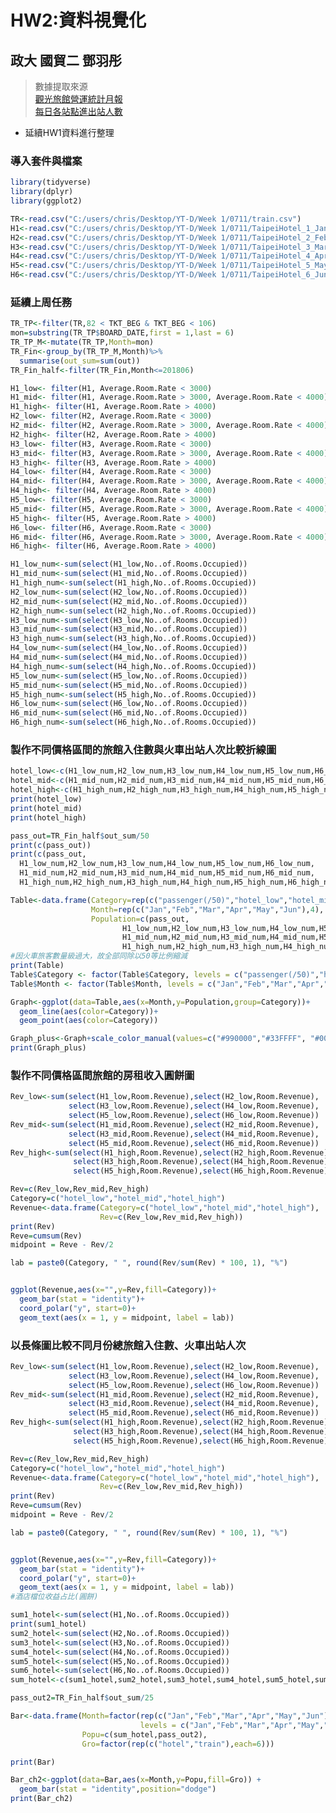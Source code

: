# HW2:資料視覺化
## 政大 國貿二 鄧羽彤
    
> 數據提取來源  
>  <a href=https://admin.taiwan.net.tw/FileUploadCategoryListC003330.aspx?Pindex=2&CategoryID=0dcf358f-f875-452d-8d14-2b715d02ab1a&appname=FileUploadCategoryListC003330>觀光旅館營運統計月報</a>  
>  <a href=https://data.gov.tw/dataset/8792>每日各站點進出站人數</a>    

* 延續HW1資料進行整理  

### 導入套件與檔案
```r
library(tidyverse)
library(dplyr)
library(ggplot2)

TR<-read.csv("C:/users/chris/Desktop/YT-D/Week 1/0711/train.csv")
H1<-read.csv("C:/users/chris/Desktop/YT-D/Week 1/0711/TaipeiHotel_1_Jan.csv")
H2<-read.csv("C:/users/chris/Desktop/YT-D/Week 1/0711/TaipeiHotel_2_Feb.csv")
H3<-read.csv("C:/users/chris/Desktop/YT-D/Week 1/0711/TaipeiHotel_3_Mar.csv")
H4<-read.csv("C:/users/chris/Desktop/YT-D/Week 1/0711/TaipeiHotel_4_Apr.csv")
H5<-read.csv("C:/users/chris/Desktop/YT-D/Week 1/0711/TaipeiHotel_5_May.csv")
H6<-read.csv("C:/users/chris/Desktop/YT-D/Week 1/0711/TaipeiHotel_6_Jun.csv")
```
### 延續上周任務
```r
TR_TP<-filter(TR,82 < TKT_BEG & TKT_BEG < 106)
mon=substring(TR_TP$BOARD_DATE,first = 1,last = 6)
TR_TP_M<-mutate(TR_TP,Month=mon)
TR_Fin<-group_by(TR_TP_M,Month)%>%
  summarise(out_sum=sum(out))
TR_Fin_half<-filter(TR_Fin,Month<=201806)

H1_low<- filter(H1, Average.Room.Rate < 3000)
H1_mid<- filter(H1, Average.Room.Rate > 3000, Average.Room.Rate < 4000)
H1_high<- filter(H1, Average.Room.Rate > 4000)
H2_low<- filter(H2, Average.Room.Rate < 3000)
H2_mid<- filter(H2, Average.Room.Rate > 3000, Average.Room.Rate < 4000)
H2_high<- filter(H2, Average.Room.Rate > 4000)
H3_low<- filter(H3, Average.Room.Rate < 3000)
H3_mid<- filter(H3, Average.Room.Rate > 3000, Average.Room.Rate < 4000)
H3_high<- filter(H3, Average.Room.Rate > 4000)
H4_low<- filter(H4, Average.Room.Rate < 3000)
H4_mid<- filter(H4, Average.Room.Rate > 3000, Average.Room.Rate < 4000)
H4_high<- filter(H4, Average.Room.Rate > 4000)
H5_low<- filter(H5, Average.Room.Rate < 3000)
H5_mid<- filter(H5, Average.Room.Rate > 3000, Average.Room.Rate < 4000)
H5_high<- filter(H5, Average.Room.Rate > 4000)
H6_low<- filter(H6, Average.Room.Rate < 3000)
H6_mid<- filter(H6, Average.Room.Rate > 3000, Average.Room.Rate < 4000)
H6_high<- filter(H6, Average.Room.Rate > 4000)

H1_low_num<-sum(select(H1_low,No..of.Rooms.Occupied))
H1_mid_num<-sum(select(H1_mid,No..of.Rooms.Occupied))
H1_high_num<-sum(select(H1_high,No..of.Rooms.Occupied))
H2_low_num<-sum(select(H2_low,No..of.Rooms.Occupied))
H2_mid_num<-sum(select(H2_mid,No..of.Rooms.Occupied))
H2_high_num<-sum(select(H2_high,No..of.Rooms.Occupied))
H3_low_num<-sum(select(H3_low,No..of.Rooms.Occupied))
H3_mid_num<-sum(select(H3_mid,No..of.Rooms.Occupied))
H3_high_num<-sum(select(H3_high,No..of.Rooms.Occupied))
H4_low_num<-sum(select(H4_low,No..of.Rooms.Occupied))
H4_mid_num<-sum(select(H4_mid,No..of.Rooms.Occupied))
H4_high_num<-sum(select(H4_high,No..of.Rooms.Occupied))
H5_low_num<-sum(select(H5_low,No..of.Rooms.Occupied))
H5_mid_num<-sum(select(H5_mid,No..of.Rooms.Occupied))
H5_high_num<-sum(select(H5_high,No..of.Rooms.Occupied))
H6_low_num<-sum(select(H6_low,No..of.Rooms.Occupied))
H6_mid_num<-sum(select(H6_mid,No..of.Rooms.Occupied))
H6_high_num<-sum(select(H6_high,No..of.Rooms.Occupied))

```
### 製作不同價格區間的旅館入住數與火車出站人次比較折線圖  
```r
hotel_low<-c(H1_low_num,H2_low_num,H3_low_num,H4_low_num,H5_low_num,H6_low_num)
hotel_mid<-c(H1_mid_num,H2_mid_num,H3_mid_num,H4_mid_num,H5_mid_num,H6_mid_num)
hotel_high<-c(H1_high_num,H2_high_num,H3_high_num,H4_high_num,H5_high_num,H6_high_num)
print(hotel_low)
print(hotel_mid)
print(hotel_high)

pass_out=TR_Fin_half$out_sum/50
print(c(pass_out))
print(c(pass_out,
  H1_low_num,H2_low_num,H3_low_num,H4_low_num,H5_low_num,H6_low_num,
  H1_mid_num,H2_mid_num,H3_mid_num,H4_mid_num,H5_mid_num,H6_mid_num,
  H1_high_num,H2_high_num,H3_high_num,H4_high_num,H5_high_num,H6_high_num))

Table<-data.frame(Category=rep(c("passenger(/50)","hotel_low","hotel_mid","hotel_high"),each=6),
                  Month=rep(c("Jan","Feb","Mar","Apr","May","Jun"),4),
                  Population=c(pass_out,
                         H1_low_num,H2_low_num,H3_low_num,H4_low_num,H5_low_num,H6_low_num,
                         H1_mid_num,H2_mid_num,H3_mid_num,H4_mid_num,H5_mid_num,H6_mid_num,
                         H1_high_num,H2_high_num,H3_high_num,H4_high_num,H5_high_num,H6_high_num))
#因火車旅客數量級過大，故全部同除以50等比例縮減
print(Table)
Table$Category <- factor(Table$Category, levels = c("passenger(/50)","hotel_low","hotel_mid","hotel_high"), ordered = TRUE )
Table$Month <- factor(Table$Month, levels = c("Jan","Feb","Mar","Apr","May","Jun"), ordered = TRUE )

Graph<-ggplot(data=Table,aes(x=Month,y=Population,group=Category))+
  geom_line(aes(color=Category))+
  geom_point(aes(color=Category))

Graph_plus<-Graph+scale_color_manual(values=c("#990000","#33FFFF", "#0000FF","#000066"))
print(Graph_plus)
```
### 製作不同價格區間旅館的房租收入圓餅圖
```r
Rev_low<-sum(select(H1_low,Room.Revenue),select(H2_low,Room.Revenue),
             select(H3_low,Room.Revenue),select(H4_low,Room.Revenue),
             select(H5_low,Room.Revenue),select(H6_low,Room.Revenue))
Rev_mid<-sum(select(H1_mid,Room.Revenue),select(H2_mid,Room.Revenue),
             select(H3_mid,Room.Revenue),select(H4_mid,Room.Revenue),
             select(H5_mid,Room.Revenue),select(H6_mid,Room.Revenue))
Rev_high<-sum(select(H1_high,Room.Revenue),select(H2_high,Room.Revenue),
              select(H3_high,Room.Revenue),select(H4_high,Room.Revenue),
              select(H5_high,Room.Revenue),select(H6_high,Room.Revenue))

Rev=c(Rev_low,Rev_mid,Rev_high)
Category=c("hotel_low","hotel_mid","hotel_high")
Revenue<-data.frame(Category=c("hotel_low","hotel_mid","hotel_high"),
                    Rev=c(Rev_low,Rev_mid,Rev_high))
print(Rev)
Reve=cumsum(Rev)
midpoint = Reve - Rev/2

lab = paste0(Category, " ", round(Rev/sum(Rev) * 100, 1), "%")


ggplot(Revenue,aes(x="",y=Rev,fill=Category))+
  geom_bar(stat = "identity")+
  coord_polar("y", start=0)+
  geom_text(aes(x = 1, y = midpoint, label = lab))
```
### 以長條圖比較不同月份總旅館入住數、火車出站人次
```r
Rev_low<-sum(select(H1_low,Room.Revenue),select(H2_low,Room.Revenue),
             select(H3_low,Room.Revenue),select(H4_low,Room.Revenue),
             select(H5_low,Room.Revenue),select(H6_low,Room.Revenue))
Rev_mid<-sum(select(H1_mid,Room.Revenue),select(H2_mid,Room.Revenue),
             select(H3_mid,Room.Revenue),select(H4_mid,Room.Revenue),
             select(H5_mid,Room.Revenue),select(H6_mid,Room.Revenue))
Rev_high<-sum(select(H1_high,Room.Revenue),select(H2_high,Room.Revenue),
              select(H3_high,Room.Revenue),select(H4_high,Room.Revenue),
              select(H5_high,Room.Revenue),select(H6_high,Room.Revenue))

Rev=c(Rev_low,Rev_mid,Rev_high)
Category=c("hotel_low","hotel_mid","hotel_high")
Revenue<-data.frame(Category=c("hotel_low","hotel_mid","hotel_high"),
                    Rev=c(Rev_low,Rev_mid,Rev_high))
print(Rev)
Reve=cumsum(Rev)
midpoint = Reve - Rev/2

lab = paste0(Category, " ", round(Rev/sum(Rev) * 100, 1), "%")


ggplot(Revenue,aes(x="",y=Rev,fill=Category))+
  geom_bar(stat = "identity")+
  coord_polar("y", start=0)+
  geom_text(aes(x = 1, y = midpoint, label = lab))
#酒店檔位收益占比(圓餅)

sum1_hotel<-sum(select(H1,No..of.Rooms.Occupied))
print(sum1_hotel)
sum2_hotel<-sum(select(H2,No..of.Rooms.Occupied))
sum3_hotel<-sum(select(H3,No..of.Rooms.Occupied))
sum4_hotel<-sum(select(H4,No..of.Rooms.Occupied))
sum5_hotel<-sum(select(H5,No..of.Rooms.Occupied))
sum6_hotel<-sum(select(H6,No..of.Rooms.Occupied))
sum_hotel<-c(sum1_hotel,sum2_hotel,sum3_hotel,sum4_hotel,sum5_hotel,sum6_hotel)

pass_out2=TR_Fin_half$out_sum/25

Bar<-data.frame(Month=factor(rep(c("Jan","Feb","Mar","Apr","May","Jun"),2),
                             levels = c("Jan","Feb","Mar","Apr","May","Jun")),
                Popu=c(sum_hotel,pass_out2),
                Gro=factor(rep(c("hotel","train"),each=6)))

print(Bar)

Bar_ch2<-ggplot(data=Bar,aes(x=Month,y=Popu,fill=Gro)) +
  geom_bar(stat = "identity",position="dodge")
print(Bar_ch2)

```